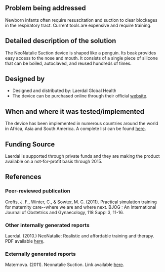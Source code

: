 {{Medical Device
|Health Topic=Child mortality
|Classification=Treatment
|Scope=Commercialized
|Location=Africa, Asia, South America
|Image=Neonatalie.jpg
}}
==Problem being addressed==
Newborn infants often require resuscitation and suction to clear blockages in the respiratory tract. Current tools are expensive and require training.

==Detailed description of the solution==
The NeoNatalie Suction device is shaped like a penguin. Its beak provides easy access to the nose and mouth. It consists of a single piece of silicone that can be boiled, autoclaved, and reused hundreds of times.

==Designed by==
*Designed and distributed by: Laerdal Global Health
*The device can be purchased online through their official [http://www.laerdalglobalhealth.com/neonatalie.html website].

==When and where it was tested/implemented ==
The device has been implemented in numerous countries around the world in Africa, Asia and South America. A complete list can be found [http://www.countdown2015mnch.org/reports-publications/2010-country-profiles here].

==Funding Source==
Laerdal is supported through private funds and they are making the product available on a not-for-profit basis through 2015.

==References==
===Peer-reviewed publication===
Crofts, J. F., Winter, C., & Sowter, M. C. (2011). Practical simulation training for maternity care--where we are and where next. BJOG : An International Journal of Obstetrics and Gynaecology, 118 Suppl 3, 11-16.

===Other internally generated reports===
Laerdal. (2010.) NeoNatalie: Realistic and affordable training and therapy. PDF available [http://www.helpingbabiesbreathe.org/docs/Laerdal%20NeoNatalie%20Price%20List.pdf here].

===Externally generated reports===
Maternova. (2011). Neonatalie Suction. Link available [http://maternova.net/health-innovations/neonatalie-suction here].